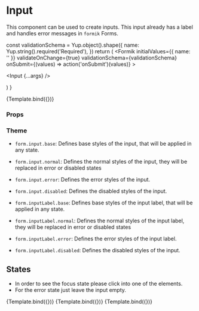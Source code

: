 
<Meta title="Components/Form/Input" component={Input} />

# Input

This component can be used to create inputs. This input already has a label and handles error messages in `formik` Forms.

  const validationSchema = Yup.object().shape({
    name: Yup.string().required('Required'),
  })
  return (
    <ThemeProvider theme={makeTheme()}>
      <Formik
        initialValues={{ name: '' }}
        validateOnChange={true}
        validationSchema={validationSchema}
        onSubmit={(values) => action('onSubmit')(values)}
      >
        <Form>
          <SectionContentTwoColumn>
            <Input {...args} />
          </SectionContentTwoColumn>
        </Form>
      </Formik>
    </ThemeProvider>
  )
}

<Canvas>
  <Story
    name="Default"
    args={{
      label: 'Name',
      type: 'text',
      placeholder: 'Firstname Lastname',
      name: 'name',
    }}
  >
    {Template.bind({})}
  </Story>
</Canvas>

### Props

<ArgsTable story="Default" />

### Theme

- `form.input.base`: Defines base styles of the input, that will be applied in any state.
- `form.input.normal`: Defines the normal styles of the input, they will be replaced in error or disabled states
- `form.input.error`: Defines the error styles of the input.
- `form.input.disabled`: Defines the disabled styles of the input.

- `form.inputLabel.base`: Defines base styles of the input label, that will be applied in any state.
- `form.inputLabel.normal`: Defines the normal styles of the input label, they will be replaced in error or disabled states
- `form.inputLabel.error`: Defines the error styles of the input label.
- `form.inputLabel.disabled`: Defines the disabled styles of the input.

## States

- In order to see the focus state please click into one of the elements.
- For the error state just leave the input empty.

<Canvas>
  <Story
    name="Placeholder"
    args={{
      label: 'Name (Placeholder)',
      type: 'text',
      placeholder: 'Placeholder',
      name: 'name',
      value: '',
    }}
  >
    {Template.bind({})}
  </Story>
  <Story
    name="Filled"
    args={{
      label: 'Name (Filled)',
      type: 'text',
      placeholder: 'Placeholder',
      name: 'name',
      value: 'John Doe',
    }}
  >
    {Template.bind({})}
  </Story>
  <Story
    name="Disabled"
    args={{
      label: 'Name (Disabled)',
      type: 'text',
      placeholder: 'Firstname Lastname',
      name: 'name',
      value: '',
      disabled: true,
    }}
  >
    {Template.bind({})}
  </Story>
</Canvas>
